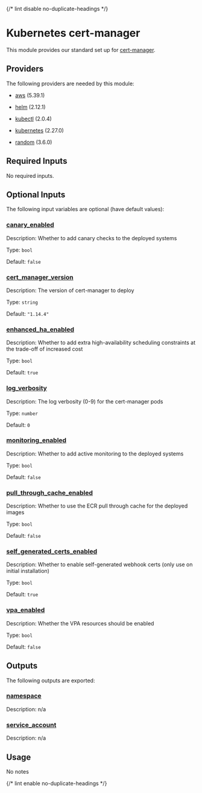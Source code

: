 
{/* lint disable no-duplicate-headings */}

# Kubernetes cert-manager

<ModuleHeader name="kube_cert_manager" sourceHref="https://github.com/Panfactum/stack/tree/__PANFACTUM_VERSION_EDGE__/packages/infrastructure/kube_cert_manager" status="stable" type="live" />

This module provides our standard set up for [cert-manager](https://cert-manager.io/).

## Providers

The following providers are needed by this module:

* [aws](https://registry.terraform.io/providers/hashicorp/aws/5.39.1/docs) (5.39.1)

* [helm](https://registry.terraform.io/providers/hashicorp/helm/2.12.1/docs) (2.12.1)

* [kubectl](#requirement_kubectl) (2.0.4)

* [kubernetes](https://registry.terraform.io/providers/hashicorp/kubernetes/2.27.0/docs) (2.27.0)

* [random](https://registry.terraform.io/providers/hashicorp/random/3.6.0/docs) (3.6.0)

## Required Inputs

No required inputs.

## Optional Inputs

The following input variables are optional (have default values):

### <a name="input_canary_enabled" /> [canary\_enabled](#input_canary_enabled)

Description: Whether to add canary checks to the deployed systems

Type: `bool`

Default: `false`

### <a name="input_cert_manager_version" /> [cert\_manager\_version](#input_cert_manager_version)

Description: The version of cert-manager to deploy

Type: `string`

Default: `"1.14.4"`

### <a name="input_enhanced_ha_enabled" /> [enhanced\_ha\_enabled](#input_enhanced_ha_enabled)

Description: Whether to add extra high-availability scheduling constraints at the trade-off of increased cost

Type: `bool`

Default: `true`

### <a name="input_log_verbosity" /> [log\_verbosity](#input_log_verbosity)

Description: The log verbosity (0-9) for the cert-manager pods

Type: `number`

Default: `0`

### <a name="input_monitoring_enabled" /> [monitoring\_enabled](#input_monitoring_enabled)

Description: Whether to add active monitoring to the deployed systems

Type: `bool`

Default: `false`

### <a name="input_pull_through_cache_enabled" /> [pull\_through\_cache\_enabled](#input_pull_through_cache_enabled)

Description: Whether to use the ECR pull through cache for the deployed images

Type: `bool`

Default: `false`

### <a name="input_self_generated_certs_enabled" /> [self\_generated\_certs\_enabled](#input_self_generated_certs_enabled)

Description: Whether to enable self-generated webhook certs (only use on initial installation)

Type: `bool`

Default: `true`

### <a name="input_vpa_enabled" /> [vpa\_enabled](#input_vpa_enabled)

Description: Whether the VPA resources should be enabled

Type: `bool`

Default: `false`

## Outputs

The following outputs are exported:

### <a name="output_namespace" /> [namespace](#output_namespace)

Description: n/a

### <a name="output_service_account" /> [service\_account](#output_service_account)

Description: n/a

## Usage

No notes

{/* lint enable no-duplicate-headings */}
